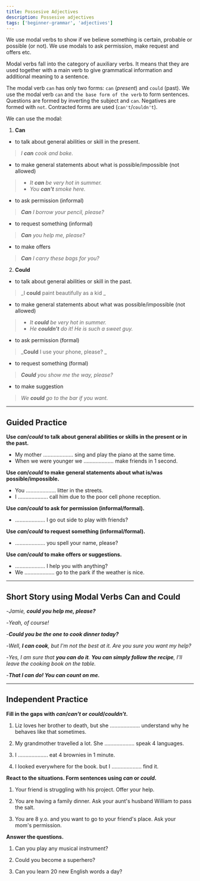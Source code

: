 ```yaml
---
title: Possesive Adjectives
description: Possesive adjectives
tags: ['beginner-grammar', 'adjectives']
---
```



We use modal verbs to show if we believe something is certain, probable or possible (or not). We use
modals to ask permission, make request and offers etc.

Modal verbs fall into the category of auxiliary verbs. It means that they are used together with a
main verb to give grammatical information and additional meaning to a sentence.

The modal verb `can` has only two forms: `can` (_present_) and `could` (past). We use the modal verb
`can` and `the base form of the verb` to form sentences. Questions are formed by inverting the
subject and `can`. Negatives are formed with `not`. Contracted forms are used (`can't`/`couldn't`).

We can use the modal:

1. **Can**

- to talk about general abilities or skill in the present.

> _I **can** cook and bake._

- to make general statements about what is possible/impossible (not allowed)

> - _It **can** be very hot in summer._
> - _You **can't** smoke here._

- to ask permission (informal)

> _**Can** I borrow your pencil, please?_

- to request something (informal)

> _**Can** you help me, please?_

- to make offers

> _**Can** I carry these bags for you?_

2. **Could**

- to talk about general abilities or skill in the past.

> _I **could** paint beautifully as a kid _

- to make general statements about what was possible/impossible (not allowed)

> - _It **could** be very hot in summer._
> - _He **couldn't** do it! He is such a sweet guy._

- to ask permission (formal)

> _**Could** I use your phone, please? _

- to request something (formal)

> _**Could** you show me the way, please?_

- to make suggestion

> _We **could** go to the bar if you want._

---

## Guided Practice

**Use _can_/_could_ to talk about general abilities or skills in the present or in the past.**

- My mother .................... sing and play the piano at the same time. <InfoTooltip label="can" />
- When we were younger we .................... make friends in 1 second. <InfoTooltip label="could" />

**Use _can_/_could_ to make general statements about what is/was possible/impossible.**

- You .................... litter in the streets. <InfoTooltip label="can't" />
- I .................... call him due to the poor cell phone reception. <InfoTooltip label="couldn't" />

**Use _can_/_could_ to ask for permission (informal/formal).**

- .................... I go out side to play with friends? <InfoTooltip label="Can" />

**Use _can_/_could_ to request something (informal/formal).**

- .................... you spell your name, please? <InfoTooltip label="Could" />

**Use _can_/_could_ to make offers or suggestions.**

- .................... I help you with anything? <InfoTooltip label="Can" />
- We .................... go to the park if the weather is nice. <InfoTooltip label="could" />

---

## Short Story using Modal Verbs Can and Could

-_Jamie, **could you help me, please?**_

-_Yeah, of course!_

-_**Could you be the one to cook dinner today?**_

-_Well, **I can cook**, but I'm not the best at it. Are you sure you want my help?_

-_Yes, I am sure that **you can do it**. **You can simply follow the recipe**, I'll leave the cooking book on the table._

-_**That I can do! You can count on me.**_

---

## Independent Practice

**Fill in the gaps with _can_/_can't_ or _could_/_couldn't_.**

1. Liz loves her brother to death, but she .................... understand why he behaves like that sometimes. <InfoTooltip label="can't" />

2. My grandmother travelled a lot. She .................... speak 4 languages. <InfoTooltip label="could" />

3. I .................... eat 4 brownies in 1 minute. <InfoTooltip label="can" />

4. I looked everywhere for the book. but I .................... find it. <InfoTooltip label="couldn't" />

**React to the situations. Form sentences using _can_ or _could_.**

1. Your friend is struggling with his project. Offer your help. <InfoTooltip label="I can help you with your project." />

2. You are having a family dinner. Ask your aunt's husband William to pass the salt. <InfoTooltip label="William, could you pass the salt, please?" />

3. You are 8 y.o. and you want to go to your friend's place. Ask your mom's permission. <InfoTooltip label="Mom, can I go to my friend's house, please?" />

**Answer the questions.**

1. Can you play any musical instrument? <InfoTooltip label="Yes, I can play guitar." />

2. Could you become a superhero? <InfoTooltip label="No, I couldn't become a superhero because I'm too anxious." />

3. Can you learn 20 new English words a day? <InfoTooltip label="Yes, I can learn 20 new English words a day." />
